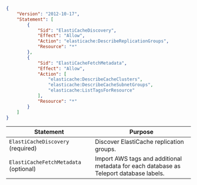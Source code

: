```json
{
    "Version": "2012-10-17",
    "Statement": [
        {
            "Sid": "ElastiCacheDiscovery",
            "Effect": "Allow",
            "Action": "elasticache:DescribeReplicationGroups",
            "Resource": "*"
        },
        {
            "Sid": "ElastiCacheFetchMetadata",
            "Effect": "Allow",
            "Action": [
                "elasticache:DescribeCacheClusters",
                "elasticache:DescribeCacheSubnetGroups",
                "elasticache:ListTagsForResource"
            ],
            "Resource": "*"
        }
    ]
}
```

| Statement | Purpose |
| --------- | ------- |
| `ElastiCacheDiscovery` (required) | Discover ElastiCache replication groups. |
| `ElastiCacheFetchMetadata` (optional) | Import AWS tags and additional metadata for each database as Teleport database labels. |
